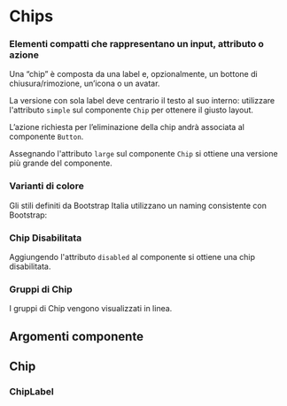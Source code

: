 
<Meta title='Documentazione/Componenti/Chips' of={Chip} />

# Chips

### Elementi compatti che rappresentano un input, attributo o azione

Una “chip” è composta da una label e, opzionalmente, un bottone di chiusura/rimozione, un’icona o un avatar.

La versione con sola label deve centrario il testo al suo interno: utilizzare l'attributo `simple` sul componente `Chip` per ottenere il giusto layout.

L’azione richiesta per l’eliminazione della chip andrà associata al componente `Button`.

Assegnando l'attributo `large` sul componente `Chip` si ottiene una versione più grande del componente.

<Canvas>
  <Story id='componenti-chips--esempi' />
</Preview>

### Varianti di colore

Gli stili definiti da Bootstrap Italia utilizzano un naming consistente con Bootstrap:

<Canvas>
  <Story id='componenti-chips--varianti-di-colore' />
</Preview>

### Chip Disabilitata

Aggiungendo l'attributo `disabled` al componente si ottiene una chip disabilitata.

<Canvas>
  <Story id='componenti-chips--chip-disabilitata' />
</Preview>

### Gruppi di Chip

I gruppi di Chip vengono visualizzati in linea.

<Canvas>
  <Story id='componenti-chips--gruppi-di-chip' />
</Preview>

## Argomenti componente

## Chip

<ArgsTable of={Chip} />

### ChipLabel

<ArgsTable of={ChipLabel} />
